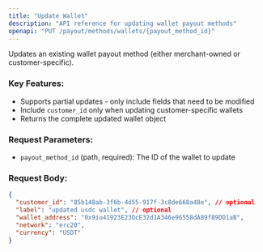 ```yaml
---
title: "Update Wallet"
description: "API reference for updating wallet payout methods"
openapi: "PUT /payout/methods/wallets/{payout_method_id}"
---
```


Updates an existing wallet payout method (either merchant-owned or customer-specific).

### Key Features:

- Supports partial updates - only include fields that need to be modified
- Include `customer_id` only when updating customer-specific wallets
- Returns the complete updated wallet object

### Request Parameters:

- `payout_method_id` (path, required): The ID of the wallet to update

### Request Body:

```json
{
  "customer_id": "85b148ab-3f6b-4d55-917f-3c8de668a48e", // optional
  "label": "updated usdc wallet", // optional
  "wallet_address": "0x9iu41923E23DcE32d1A346e96558dA89f89DD1aB",
  "network": "erc20",
  "currency": "USDT"
}
```
